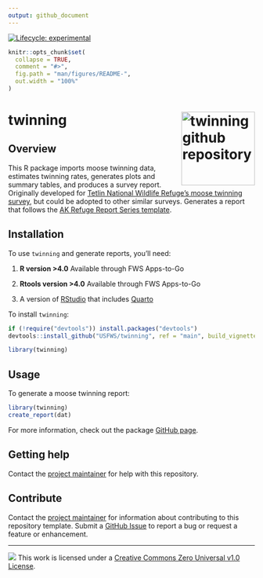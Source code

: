 ```yaml
---
output: github_document
---
```


<!-- badges: start -->
[![Lifecycle: experimental](https://img.shields.io/badge/lifecycle-experimental-orange.svg)](https://lifecycle.r-lib.org/articles/stages.html#experimental)
<!-- badges: end -->

```r
knitr::opts_chunk$set(
  collapse = TRUE,
  comment = "#>",
  fig.path = "man/figures/README-",
  out.width = "100%"
)
```

# twinning <a href="https://github.com/USFWS/twinning"><img src="man/figures/logo.png" align="right" height="150" style="float:right; height:150px;" alt="twinning github repository"/></a>

## Overview

This R package imports moose twinning data, estimates twinning rates, generates plots and summary tables, and produces a survey report. Originally developed for [Tetlin National Wildlife Refuge's moose twinning survey](https://iris.fws.gov/APPS/ServCat/Reference/Profile/145850), but could be adopted to other similar surveys. Generates a report that follows the [AK Refuge Report Series template](https://github.com/USFWS/akrreport). 

## Installation

To use `twinning` and generate reports, you’ll need:

1.  **R version \>4.0** Available through FWS Apps-to-Go

2.  **Rtools version \>4.0** Available through FWS Apps-to-Go

3. A version of [RStudio](https://posit.co/download/rstudio-desktop/) that includes [Quarto](https://quarto.org/)

To install `twinning`:  
``` r
if (!require("devtools")) install.packages("devtools")  
devtools::install_github("USFWS/twinning", ref = "main", build_vignettes = TRUE)  

library(twinning)
```

## Usage

To generate a moose twinning report:

``` r
library(twinning)
create_report(dat)
```

For more information, check out the package [GitHub page](usfws.github.io/twinning/).


## Getting help

Contact the [project maintainer](emailto:mccrea_cobb@fws.gov) for help
with this repository.

## Contribute

Contact the [project maintainer](emailto:mccrea_cobb@fws.gov) for
information about contributing to this repository template. Submit a
[GitHub Issue](https://github.com/USFWS/twinning/issues) to
report a bug or request a feature or enhancement.

------------------------------------------------------------------------

![](https://i.creativecommons.org/l/zero/1.0/88x31.png) This work is
licensed under a [Creative Commons Zero Universal v1.0
License](https://creativecommons.org/publicdomain/zero/1.0/).
